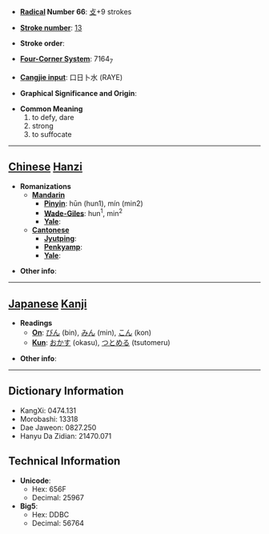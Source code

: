 * '''[[Wiktionary:Chinese radical index| Radical]] Number 66''': [[Wiktionary:Chinese radical index 攴|攴]]+9 strokes

* '''[[Wiktionary:Chinese total strokes index|Stroke number]]''': [[Wiktionary:Chinese total strokes index 13|13]]

* '''Stroke order''': 

* '''[[Wiktionary:Chinese four corner index|Four-Corner System]]''': 7164<sub>7</sub>

* '''[[Wiktionary:Chinese Cangjie index|Cangjie input]]''': 口日卜水 (RAYE)

* '''Graphical Significance and Origin''': 

* '''Common Meaning'''
*#to defy, dare
*# strong
*# to suffocate


----

== [[Chinese]] [[Hanzi]] ==

* '''Romanizations'''
** '''[[Mandarin]]'''
*** '''[[Pinyin]]''': hūn (hun1), mín (min2)
*** '''[[Wade-Giles]]''': hun<sup>1</sup>, min<sup>2</sup>
*** '''[[Yale]]''': 
** '''[[Cantonese]]'''
*** '''[[Jyutping]]''':
*** '''[[Penkyamp]]''': 
*** '''[[Yale]]''': 

* '''Other info''': 

----

== [[Japanese]] [[Kanji]] ==

* '''Readings'''
** '''[[On]]''': [[びん]] (bin), [[みん]] (min), [[こん]] (kon)
** '''[[Kun]]''': [[おかす]] (okasu), [[つとめる]] (tsutomeru)

* '''Other info''':  

----

== Dictionary Information ==

* KangXi: 0474.131
* Morobashi: 13318
* Dae Jaweon: 0827.250
* Hanyu Da Zidian: 21470.071

== Technical Information ==

* '''Unicode''':
** Hex: 656F
** Decimal: 25967
* '''Big5''':
** Hex: DDBC
** Decimal: 56764